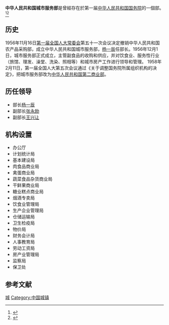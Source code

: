 '''中华人民共和国城市服务部'''是曾經存在於第一届[[中华人民共和国国务院|中华人民共和国国务院]]的一個部。<ref>{{Cite book|title=中华人民共和国职官志|author=何虎生, 李耀东, 向常福主编|publisher=中国社会出版社|year=2003|isbn=9787800883934|location=北京|pages=}}</ref><ref>{{Cite book|title=中华人民共和国国史大辞典|last=张晋藩, 海威, 初尊贤等主编|first=|publisher=黑龙江人民出版社|year=1992|isbn=7-207-02281-6|location=哈尔滨|pages=595}}</ref>

== 历史 ==
1956年11月16日[[第一届全国人大常委会|第一届全国人大常委会]]第五十一次会议决定撤销中华人民共和国农产品采购部，成立中华人民共和国城市服务部，[[杨一辰|杨一辰]]任部长。1956年12月1日，城市服务部正式成立，主管副食品的收购和供应，并对饮食业、服务性行业（旅馆、理发、澡堂、洗染、照相等）和城市房产工作进行领导和管理。 1958年2月11日，第一届全国人大第五次会议通过《关于调整国务院所属组织机构的决定》，把城市服务部改为[[中华人民共和国第二商业部|中华人民共和国第二商业部]]。

== 历任领导 ==
* 部长[[杨一辰|杨一辰]]
* 副部长[[张永励|张永励]]
* 副部长[[王兴让|王兴让]]

== 机构设置 ==
*办公厅
*计划统计局
*基本建设局
*肉食品商业局
*禽蛋商业局
*蔬菜食品杂货商业局
*干鲜果商业局
*糖业糕点商业局
*烟酒专卖局
*饮食业管理局
*生产企业管理局
*仓储运输局
*卫生检疫局
*物价局
*财务会计局
*人事教育局
*劳动工资局
*房产业管理局
*监察局
*保卫处

== 参考文献 ==
{{reflist}}

{{国务院}}
{{gov-stub}}

[[Category:国务院已撤销各部|城]]
[[Category:中国城镇|Category:中国城镇]]